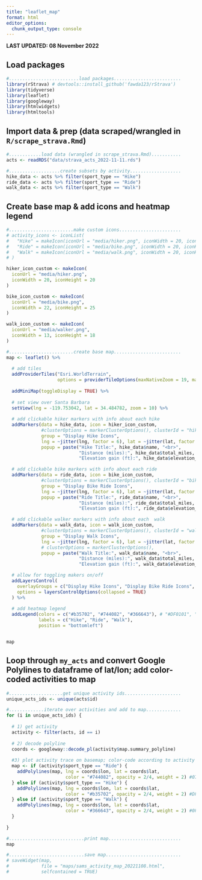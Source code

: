 ```yaml
---
title: "leaflet_map"
format: html
editor_options: 
  chunk_output_type: console
---
```


**LAST UPDATED: 08 November 2022**

## Load packages

```r
#..........................load packages.........................
library(rStrava) # devtools::install_github('fawda123/rStrava')
library(tidyverse)
library(leaflet)
library(googleway)
library(htmlwidgets)
library(htmltools)
```

## Import data & prep (data scraped/wrangled in `R/scrape_strava.Rmd`)

```r

#............load data (wrangled in scrape_strava.Rmd)...........
acts <- readRDS("data/strava_acts_2022-11-11.rds")

#...................create subsets by activity...................
hike_data <- acts %>% filter(sport_type == "Hike")
ride_data <- acts %>% filter(sport_type == "Ride")
walk_data <- acts %>% filter(sport_type == "Walk")

```

## Create base map & add icons and heatmap legend

```r
#........................make custom icons.......................
# activity_icons <- iconList(
#   "Hike" = makeIcon(iconUrl = "media/hiker.png", iconWidth = 20, iconHeight = 20),
#   "Ride" = makeIcon(iconUrl = "media/bike.png", iconWidth = 20, iconHeight = 20),
#   "Walk" = makeIcon(iconUrl = "media/walk.png", iconWidth = 20, iconHeight = 20)
# )

hiker_icon_custom <- makeIcon(
  iconUrl = "media/hiker.png",
  iconWidth = 20, iconHeight = 20
)

bike_icon_custom <- makeIcon(
  iconUrl = "media/bike.png",
  iconWidth = 22, iconHeight = 25
)

walk_icon_custom <- makeIcon(
  iconUrl = "media/walker.png",
  iconWidth = 13, iconHeight = 18
)

#........................create base map.........................
map <- leaflet() %>% 
  
  # add tiles
  addProviderTiles("Esri.WorldTerrain", 
                   options = providerTileOptions(maxNativeZoom = 19, maxZoom = 100)) %>%
  
  addMiniMap(toggleDisplay = TRUE) %>% 
  
  # set view over Santa Barbara 
  setView(lng = -119.753042, lat = 34.484782, zoom = 10) %>% 
  
  # add clickable hiker markers with info about each hike
  addMarkers(data = hike_data, icon = hiker_icon_custom, 
             #clusterOptions = markerClusterOptions(), clusterId = "hikeCluster",
             group = "Display Hike Icons", 
             lng = ~jitter(lng, factor = 6), lat = ~jitter(lat, factor = 6),
             popup = paste("Hike Title:", hike_data$name, "<br>",
                           "Distance (miles):", hike_data$total_miles, "<br>",
                           "Elevation gain (ft):", hike_data$elevation_gain_ft)) %>%

  # add clickable bike markers with info about each ride 
  addMarkers(data = ride_data, icon = bike_icon_custom, 
             #clusterOptions = markerClusterOptions(), clusterId = "bikeCluster",
             group = "Display Bike Ride Icons",
             lng = ~jitter(lng, factor = 6), lat = ~jitter(lat, factor = 6),
             popup = paste("Ride Title:", ride_data$name, "<br>",
                           "Distance (miles):", ride_data$total_miles, "<br>",
                           "Elevation gain (ft):", ride_data$elevation_gain_ft)) %>%

  # add clickable walker markers with info about each  walk
  addMarkers(data = walk_data, icon = walk_icon_custom, 
             #clusterOptions = markerClusterOptions(), clusterId = "walkCluster",
             group = "Display Walk Icons",
             lng = ~jitter(lng, factor = 6), lat = ~jitter(lat, factor = 6),
             # clusterOptions = markerClusterOptions(),
             popup = paste("Walk Title:", walk_data$name, "<br>",
                           "Distance (miles):", walk_data$total_miles, "<br>",
                           "Elevation gain (ft):", walk_data$elevation_gain_ft)) %>%

  # allow for toggling makers on/off
  addLayersControl(
    overlayGroups = c("Display Hike Icons", "Display Bike Ride Icons", "Display Walk Icons"),
    options = layersControlOptions(collapsed = TRUE)
  ) %>%
  
  # add heatmap legend
  addLegend(colors = c("#b35702", "#744082", "#366643"), # "#DF0101", "#070A8D", "#0F9020"
            labels = c("Hike", "Ride", "Walk"), 
            position = "bottomleft")


map
```

## Loop through `my_acts` and convert Google Polylines to dataframe of lat/lon; add color-coded activities to map

```r
#....................get unique activity ids.....................
unique_acts_ids <- unique(acts$id)

#.............iterate over activities and add to map.............
for (i in unique_acts_ids) {
  
  # 1) get activity
  activity <- filter(acts, id == i)
  
  # 2) decode polyline
  coords <- googleway::decode_pl(activity$map.summary_polyline)
  
  #3) plot activity trace on basemap; color-code according to activity type
  map <- if (activity$sport_type == "Ride") {
    addPolylines(map, lng = coords$lon, lat = coords$lat,
                      color = "#744082", opacity = 2/4, weight = 2) #070A8D
  } else if (activity$sport_type == "Hike") { 
    addPolylines(map, lng = coords$lon, lat = coords$lat,
                      color = "#b35702", opacity = 2/4, weight = 2) #DF0101 #b35702
  } else if (activity$sport_type == "Walk") {
    addPolylines(map, lng = coords$lon, lat = coords$lat,
                      color = "#366643", opacity = 2/4, weight = 2) #0F9020
  }
   
}

#............................print map...........................
map

#............................save map............................
# saveWidget(map,
#            file = "maps/sams_activity_map_20221108.html",
#            selfcontained = TRUE)
```
